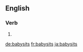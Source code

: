 {{also|baby-sits}}
==English==

===Verb===
{{head|en|verb form}}

# {{en-third-person singular of|babysit}}

[[de:babysits]]
[[fr:babysits]]
[[ja:babysits]]